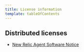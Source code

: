```yaml
---
title: License information
template: tableOfContents
---
```


## Distributed licenses

* [New Relic Agent Software Notice](/docs/licenses/license-information/distributed-licenses/new-relic-agent-software-notice)
